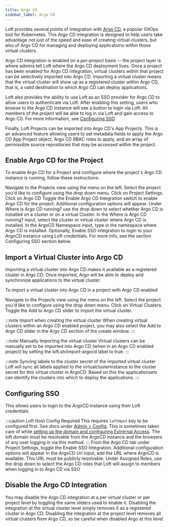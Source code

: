 ```yaml
---
title: Argo CD
sidebar_label: Argo CD
---
```



Loft provides several points of integration with [Argo CD](https://argo-cd.readthedocs.io/), a popular GitOps tool
for Kubernetes. This Argo CD integration is designed to help users take advantage not just of the speed and ease of
creating virtual clusters, but also of Argo CD for managing and deploying applications within those virtual clusters.

Argo CD integration is enabled on a *per-project* basis -- the project layer is where admins tell Loft where the
Argo CD deployment lives. Once a project has been enabled for Argo CD integration, virtual clusters within that
project can be selectively imported into Argo CD. Importing a virtual cluster means that the virtual cluster will
show up as a registered cluster within Argo CD, that is, a valid destination to which Argo CD can deploy applications.

Loft also provides the ability to use Loft as an SSO provider for Argo CD to allow users to authenticate via Loft.
After enabling this setting, users who browse to the Argo CD instance will see a button to login via Loft. All
members of the project will be able to log in via Loft and gain access to Argo CD. For more information, see
[Configuring SSO](#configuring-sso)

Finally, Loft Projects can be imported into Argo CD's App Projects. This is an advanced feature allowing users to
set metadata fields to apply the Argo CD App Project object, Argo CD RBAC roles to apply, and an array of
permissible source repositories that may be accessed within the project.


## Enable Argo CD for the Project

To enable Argo CD for a Project and configure where the project's Argo CD instance is running, follow these instructions:

<Flow id="create-vcluster-template-ui">
    <Step>
        Navigate to the <NavStep>Projects</NavStep> view using the menu on the left.
    </Step>
    <Step>
        Select the project you'd like to configure using the drop down menu.
    </Step>
    <Step>
        Click on <NavStep>Project Settings</NavStep>.
    </Step>
    <Step>
        Click on <NavStep>Argo CD</NavStep>
    </Step>
    <Step>
        Toggle the <Label>Enable Argo CD Integration</Label> switch to enable Argo CD for the project. Additional
        configuration options will appear.
    </Step>
    <Step>
        Under <Label>Where is Argo CD running?</Label> use the drop down to select whether Argo CD is installed on a
        cluster or on a virtual Cluster.
    </Step>
    <Step>
        In the <Label>Where is Argo CD running?</Label> input, select the cluster or virtual cluster where Argo CD
        is installed.
    </Step>
    <Step>
        In the <Label>ArgoCD Namespace</Label> input, type in the namespace where Argo CD is installed.
    </Step>
    <Step>
        Optionally, Enable SSO integration to login to your ArgoCD instance using Loft credentials. For more info, see the section Configuring SSO section below.
    </Step>
</Flow>


## Import a Virtual Cluster into Argo CD

Importing a virtual cluster into Argo CD makes it available as a registered cluster in Argo CD. Once imported, Argo
will be able to deploy and synchronize applications to the virtual cluster.

To import a virtual cluster into Argo CD in a project with Argo CD enabled

<Flow id="create-vcluster-template-ui">
    <Step>
        Navigate to the <NavStep>Projects</NavStep> view using the menu on the left.
    </Step>
    <Step>
        Select the project you'd like to configure using the drop down menu.
    </Step>
    <Step>
        Click on <NavStep>Virtual Clusters</NavStep>.
    </Step>
    <Step>
       Toggle the <Label>Add to Argo CD</Label> slider to import the virtual cluster.
    </Step>
</Flow>

:::note Import when creating the virtual cluster
When creating virtual clusters within an Argo CD enabled project, you may also select the Add to Argo CD slider in
the Argo CD section of the create window.
:::

:::note Manually Importing the virtual cluster
Virtual clusters can be manually set to be imported into Argo CD (when in an Argo CD enabled project) by setting the
loft.sh/import-argocd label to true.
:::

:::note Syncing labels to the cluster secret of the imported virtual cluster
Loft will sync all labels applied to the virtualclusterinstance to the cluster secret for this virtual cluster in ArgoCD.
Based on this the applicationsets can identify the clusters into which to deploy the applications.
:::


## Configuring SSO

This allows users to login to the ArgoCD instance using their Loft credentials.

:::caution Loft Host Config Required
This requires `loftHost` key to be configured first. See docs under [Admin > Config](../admin/config.mdx).
This is sometimes taken care of while [setting up the domain and configuring Extrernal Access](../getting-started/domain.mdx).
The loft domain must be resolvable from the ArgoCD instance and the browsers of any user logging in via this method.
:::
<Flow id="create-vcluster-template-ui">
    <Step>
        From the <NavStep>Argo CD</NavStep> tab under <NavStep>Project Settings</NavStep>, toggle the <Label>Enable
        SSO Integration</Label>. Additional configuration options will appear
    </Step>
    <Step>
        In the <Label>ArgoCD Url</Label> input, add the URL where ArgoCD is available. This URL must be publicly
        resolvable.
    </Step>
    <Step>
        Under <Label>Assigned Roles</Label>, use the drop down to select the Argo CD roles that Loft will assign
        to members when logging in to Argo CD via SSO
    </Step>
</Flow>


## Disable the  Argo CD Integration

You may disable the Argo CD integration at a per virtual cluster or per project level by toggling the same sliders
used to enable it. Disabling the integration at the  virtual cluster level simply removes it as a registered cluster
in Argo CD. Disabling the integration at the project level removes all virtual clusters from Argo CD, so be careful
when disabled Argo at this level.
